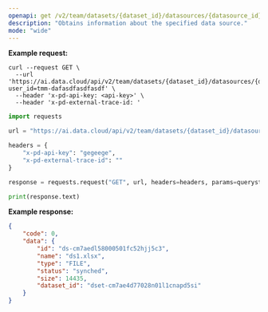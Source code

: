 ```yaml
---
openapi: get /v2/team/datasets/{dataset_id}/datasources/{datasource_id}
description: "Obtains information about the specified data source."
mode: "wide"
---
```


**Example request:**
<CodeGroup>
```curl cURL
curl --request GET \
  --url 'https://ai.data.cloud/api/v2/team/datasets/{dataset_id}/datasources/{datasource_id}?user_id=tmm-dafasdfasdfasdf' \
  --header 'x-pd-api-key: <api-key>' \
  --header 'x-pd-external-trace-id: '
```

```python Python
import requests

url = "https://ai.data.cloud/api/v2/team/datasets/{dataset_id}/datasources/{datasource_id}?user_id=tmm-dafasdfasdfasdf"

headers = {
    "x-pd-api-key": "gegeege",
    "x-pd-external-trace-id": ""
}

response = requests.request("GET", url, headers=headers, params=querystring)

print(response.text)
```
</CodeGroup>

**Example response:**

```json 200
{
    "code": 0,
    "data": {
        "id": "ds-cm7aedl58000501fc52hjj5c3",
        "name": "ds1.xlsx",
        "type": "FILE",
        "status": "synched",
        "size": 14435,
        "dataset_id": "dset-cm7ae4d77028n01l1cnapd5si"
    }
}
```